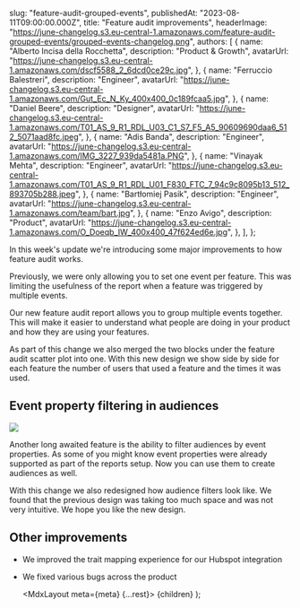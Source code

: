 
  slug: "feature-audit-grouped-events",
  publishedAt: "2023-08-11T09:00:00.000Z",
  title: "Feature audit improvements",
  headerImage:
    "https://june-changelog.s3.eu-central-1.amazonaws.com/feature-audit-grouped-events/grouped-events-changelog.png",
  authors: [
    {
      name: "Alberto Incisa della Rocchetta",
      description: "Product & Growth",
      avatarUrl: "https://june-changelog.s3.eu-central-1.amazonaws.com/dscf5588_2_6dcd0ce29c.jpg",
    },
    {
      name: "Ferruccio Balestreri",
      description: "Engineer",
      avatarUrl:
        "https://june-changelog.s3.eu-central-1.amazonaws.com/Gut_Ec_N_Ky_400x400_0c189fcaa5.jpg",
    },
    {
      name: "Daniel Beere",
      description: "Designer",
      avatarUrl:
        "https://june-changelog.s3.eu-central-1.amazonaws.com/T01_AS_9_R1_RDL_U03_C1_S7_F5_A5_90609690daa6_512_5071aad8fc.jpeg",
    },
    {
      name: "Adis Banda",
      description: "Engineer",
      avatarUrl: "https://june-changelog.s3.eu-central-1.amazonaws.com/IMG_3227_939da5481a.PNG",
    },
    {
      name: "Vinayak Mehta",
      description: "Engineer",
      avatarUrl:
        "https://june-changelog.s3.eu-central-1.amazonaws.com/T01_AS_9_R1_RDL_U01_F830_FTC_7_94c9c8095b13_512_893705b288.jpeg",
    },
    {
      name: "Bartłomiej Pasik",
      description: "Engineer",
      avatarUrl: "https://june-changelog.s3.eu-central-1.amazonaws.com/team/bart.jpg",
    },
    {
      name: "Enzo Avigo",
      description: "Product",
      avatarUrl:
        "https://june-changelog.s3.eu-central-1.amazonaws.com/O_Doeqb_IW_400x400_47f624ed6e.jpg",
    },
  ],
};

In this week's update we're introducing some major improvements to how feature audit works.

Previously, we were only allowing you to set one event per feature. This was limiting the usefulness of the report when a feature was triggered by multiple events.

Our new feature audit report allows you to group multiple events together. This will make it easier to understand what people are doing in your product and how they are using your features.

As part of this change we also merged the two blocks under the feature audit scatter plot into one. With this new design we show side by side for each feature the number of users that used a feature and the times it was used.

## Event property filtering in audiences

![](https://june-changelog.s3.eu-central-1.amazonaws.com/feature-audit-grouped-events/new-event-property-filter.png)

Another long awaited feature is the ability to filter audiences by event properties. As some of you might know event properties were already supported as part of the reports setup. Now you can use them to create audiences as well.

With this change we also redesigned how audience filters look like. We found that the previous design was taking too much space and was not very intuitive. We hope you like the new design.

## Other improvements

- We improved the trait mapping experience for our Hubspot integration
- We fixed various bugs across the product

  <MdxLayout meta={meta} {...rest}>
    {children}
  </MdxLayout>
);
